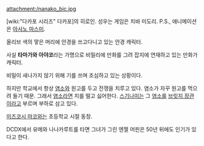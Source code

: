 attachment:/nanako_bic.jpg

[wiki:"다카포 시리즈" 다카포]의 히로인. 성우는 게임은 치바 미도리. P.S., 애니메이션은 [[아사노 마스미]].

올리브 색의 땋은 머리에 안경을 쓰고다니고 있는 안경 캐릭터.

사실 '''타마가와 아야코'''라는 가명으로 비밀리에 만화를 그려 잡지에 연재하고 있는 만화가 캐릭터.

비밀이 새나가지 않기 위해 기를 쓰며 조심하고 있는 상황이다.

하지만 학교에서 항상 [[염소]]와 원고를 두고 전쟁을 치루고 있다. 염소가 자꾸 원고를 먹으려 들기 때문. 그래서 [[염소]]라면 치를 떨고 싫어한다. [[스기나미]]는 그 [[염소]]를 [[브릿지 장관]]이라고 부르며 부하로 삼고 있다.

[[미즈코시 마코]]와는 초등학교 시절 동창.

DCDX에서 유메와 나나카루트를 타면 그녀가 그린 엔젤 머핀은 50년 뒤에도 인기가 있다고 한다.
